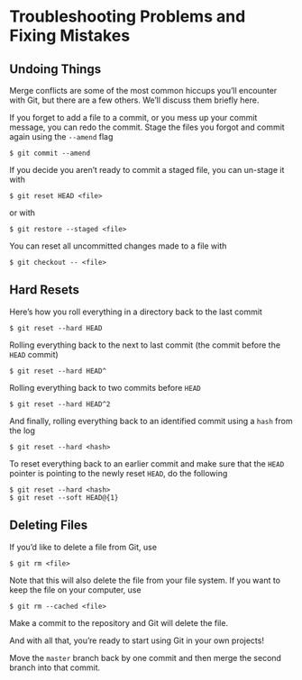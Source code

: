 # Troubleshooting Problems and Fixing Mistakes

## Undoing Things

Merge conflicts are some of the most common hiccups you'll encounter with Git, but 
there are a few others. We'll discuss them briefly here.

If you forget to add a file to a commit, or you mess up your commit message, you 
can redo the commit. Stage the files you forgot and commit again using the 
`--amend` flag

```
$ git commit --amend
```

If you decide you aren't ready to commit a staged file, you can un-stage it with 

```
$ git reset HEAD <file>
```

or with

```
$ git restore --staged <file>
```

You can reset all uncommitted changes made to a file with

```
$ git checkout -- <file>
```

## Hard Resets

Here's how you roll everything in a directory back to the last commit

```
$ git reset --hard HEAD
```

Rolling everything back to the next to last commit (the commit before the `HEAD` 
commit)

```
$ git reset --hard HEAD^
```

Rolling everything back to two commits before `HEAD`

```
$ git reset --hard HEAD^2
```

And finally, rolling everything back to an identified commit using a `hash` from 
the log

```
$ git reset --hard <hash>
```

To reset everything back to an earlier commit and make sure that the `HEAD` pointer 
is pointing to the newly reset `HEAD`, do the following

```
$ git reset --hard <hash>
$ git reset --soft HEAD@{1}
```

## Deleting Files

If you'd like to delete a file from Git, use

```
$ git rm <file>
```

Note that this will also delete the file from your file system. If you want to 
keep the file on your computer, use

```
$ git rm --cached <file>
```

Make a commit to the repository and Git will delete the file.

And with all that, you're ready to start using Git in your own projects!

::: {.exercise #ex4 name="Reset master branch and merge"}
Move the `master` branch back by one commit and then merge the second branch into that commit.
:::